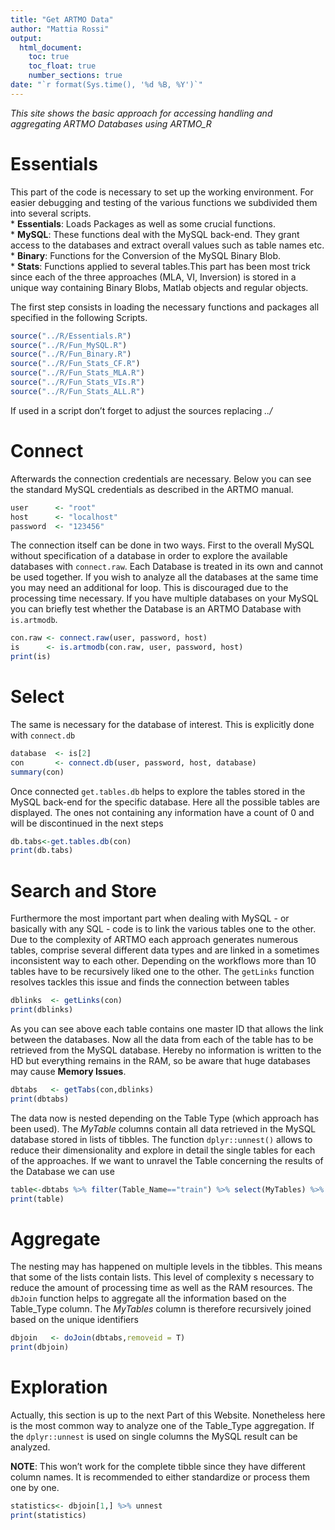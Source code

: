 ```yaml
---
title: "Get ARTMO Data"
author: "Mattia Rossi"
output:
  html_document:
    toc: true
    toc_float: true
    number_sections: true
date: "`r format(Sys.time(), '%d %B, %Y')`"
---
```


*This site shows the basic approach for accessing handling and aggregating ARTMO Databases using ARTMO_R*

# Essentials

This part of the code is necessary to set up the working environment. For easier debugging and testing of the various functions  we subdivided them into several scripts.  
* **Essentials**: Loads Packages as well as some crucial functions.  
* **MySQL**: These functions deal with the MySQL back-end. They grant access to the databases and extract overall values such as table names etc.  
* **Binary**: Functions for the Conversion of the MySQL Binary Blob.  
* **Stats**: Functions applied to several tables.This part has been most trick since each of the three approaches (MLA, VI, Inversion) is stored in a unique way containing Binary Blobs, Matlab objects and regular objects.

The first step consists in loading the necessary functions and packages all specified in the following Scripts.

```r
source("../R/Essentials.R")
source("../R/Fun_MySQL.R")
source("../R/Fun_Binary.R")
source("../R/Fun_Stats_CF.R")
source("../R/Fun_Stats_MLA.R")
source("../R/Fun_Stats_VIs.R")
source("../R/Fun_Stats_ALL.R")
```

If used in a script don't forget to adjust the sources replacing *../*

# Connect

Afterwards the connection credentials are necessary. Below you can see the standard MySQL credentials as described in the ARTMO manual.

```r
user      <- "root"
host      <- "localhost"
password  <- "123456"
```

The connection itself can be done in two ways. First to the overall MySQL without specification of a database in order to explore the available databases with `connect.raw`. Each Database is treated in its own and cannot be used together. If you wish to analyze all the databases at the same time you may need an additional for loop. This is discouraged due to the processing time necessary. If you have multiple databases on your MySQL you can briefly test whether the Database is an ARTMO Database with `is.artmodb`.

```r

con.raw <- connect.raw(user, password, host)
is      <- is.artmodb(con.raw, user, password, host)
print(is)

```

# Select

The same is necessary for the database of interest. This is explicitly done with `connect.db`
```r

database  <- is[2]
con       <- connect.db(user, password, host, database)
summary(con)
```

Once connected `get.tables.db` helps to explore the tables stored in the MySQL back-end for the specific database. Here all the possible tables are displayed. The ones not containing any information have a count of 0 and will be discontinued in the next steps

```r
db.tabs<-get.tables.db(con)
print(db.tabs)
```

# Search and Store

Furthermore the most important part when dealing with MySQL - or basically with any SQL - code is to link the various tables one to the other. Due to the complexity of ARTMO each approach generates numerous tables, comprise several different data types and are linked in a sometimes inconsistent way to each other. Depending on the workflows more than 10 tables have to be recursively liked one to the other. The `getLinks` function resolves tackles this issue and finds the connection between tables

```r

dblinks  <- getLinks(con)
print(dblinks)

```

As you can see above each table contains one master ID that allows the link between the databases. Now all the data from each of the table has to be retrieved from the MySQL database. Hereby no information is written to the HD but everything remains in the RAM, so be aware that huge databases may cause **Memory Issues**.

```r
dbtabs   <- getTabs(con,dblinks)
print(dbtabs)
```

The data now is nested depending on the Table Type (which approach has been used). The *MyTable* columns contain all data retrieved in the MySQL database stored in lists of tibbles. The function `dplyr::unnest()` allows to reduce their dimensionality and explore in detail the single tables for each of the approaches. If we want to unravel the Table concerning the results of the Database we can use

```r
table<-dbtabs %>% filter(Table_Name=="train") %>% select(MyTables) %>% unnest
print(table)
```

# Aggregate

The nesting may has happened on multiple levels in the tibbles. This means that some of the lists contain lists. This level of complexity s necessary to reduce the amount of processing time as well as the RAM resources. The `dbJoin` function helps to aggregate all the information based on the Table_Type column. The *MyTables* column is therefore recursively joined based on the unique identifiers

```r
dbjoin   <- doJoin(dbtabs,removeid = T)
print(dbjoin)
```


# Exploration

Actually, this section is up to the next Part of this Website. Nonetheless here is the most common way to analyze one of the Table_Type aggregation. If the `dplyr::unnest` is used on single columns the MySQL result can be analyzed.

**NOTE**: This won't work for the complete tibble since they have different column names. It is recommended to either standardize or process them one by one.

```r
statistics<- dbjoin[1,] %>% unnest
print(statistics)
```




